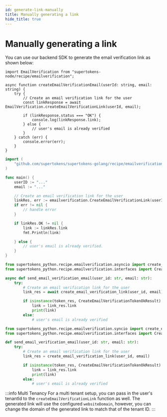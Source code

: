 ```yaml
---
id: generate-link-manually
title: Manually generating a link
hide_title: true
---
```


<!-- COPY DOCS -->
<!-- ./thirdpartyemailpassword/common-customizations/email-verification/generate-link-manually.mdx -->


# Manually generating a link

<AppInfoForm askForWebsiteDomain>

You can use our backend SDK to generate the email verification link as shown below:

<BackendSDKTabs>
<TabItem value="nodejs">

```tsx
import EmailVerification from "supertokens-node/recipe/emailverification";

async function createEmailVerificationEmail(userId: string, email: string) {
    try {
        // Create an email verification link for the user
        const linkResponse = await EmailVerification.createEmailVerificationLink(userId, email);

        if (linkResponse.status === "OK") {
            console.log(linkResponse.link);
        } else {
            // user's email is already verified
        }
    } catch (err) {
        console.error(err);
    }
}
```

</TabItem>
<TabItem value="go">

```go
import (
    "github.com/supertokens/supertokens-golang/recipe/emailverification"
)

func main() {
    userID := "..."
    email := "..."

    // Create an email verification link for the user
    linkRes, err := emailverification.CreateEmailVerificationLink(userID, &email)
    if err != nil {
        // handle error
    }

    if linkRes.OK != nil {
        link := linkRes.link
        fmt.Println(link)

    } else {
        // user's email is already verified.
    }
}
```

</TabItem>
<TabItem value="python">

<PythonSyncAsyncSubTabs>
<TabItem value="asyncio">

```python
from supertokens_python.recipe.emailverification.asyncio import create_email_verification_link, verify_email_using_token
from supertokens_python.recipe.emailverification.interfaces import CreateEmailVerificationTokenOkResult

async def send_email_verification_email(user_id: str, email: str):
    try:
        # Create an email verification link for the user
        link_res = await create_email_verification_link(user_id, email)

        if isinstance(token_res, CreateEmailVerificationTokenOkResult):
            link = link_res.link
            print(link)
        else:
            # user's email is already verified
```
</TabItem>
<TabItem value="syncio">

```python
from supertokens_python.recipe.emailverification.syncio import create_email_verification_token, create_email_verification_link
from supertokens_python.recipe.emailverification.interfaces import CreateEmailVerificationTokenOkResult

def send_email_verification_email(user_id: str, email: str):
    try:
        # Create an email verification link for the user
        link_res = create_email_verification_link(user_id, email)

        if isinstance(token_res, CreateEmailVerificationTokenOkResult):
            link = link_res.link
            print(link)
        else:
            # user's email is already verified
```


</TabItem>
</PythonSyncAsyncSubTabs>

</TabItem>
</BackendSDKTabs>

</AppInfoForm>

:::info Multi Tenancy
For a multi tenant setup, you can pass in the user's tenantId to the `createEmailVerificationLink` function as well. The generated link will use the configured `websiteDomain`, however, you can change the domain of the generated link to match that of the tenant ID.
:::
